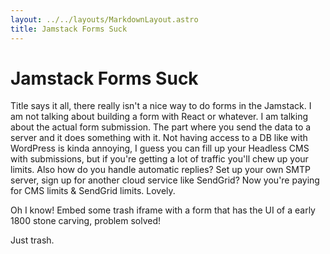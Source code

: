 ```yaml
---
layout: ../../layouts/MarkdownLayout.astro
title: Jamstack Forms Suck
---
```


# Jamstack Forms Suck

Title says it all, there really isn't a nice way to do forms in the Jamstack. I am not talking about building a form with React or whatever.
I am talking about the actual form submission. The part where you send the data to a server and it does something with it.
Not having access to a DB like with WordPress is kinda annoying, I guess you can fill up your Headless CMS with submissions, but if you're
getting a lot of traffic you'll chew up your limits. Also how do you handle automatic replies? Set up your own SMTP server, sign up for another
cloud service like SendGrid? Now you're paying for CMS limits & SendGrid limits. Lovely.

Oh I know! Embed some trash iframe with a form that has the UI of a early 1800 stone carving, problem solved!

Just trash.